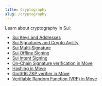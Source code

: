 ```yaml
---
title: Cryptography
slug: /cryptography
---
```


Learn about cryptography in Sui:

-   [Sui Keys and Addresses](../cryptography/keys-and-addresses.mdx)
-   [Sui Signatures and Crypto Agility](../cryptography/signatures.mdx)
-   [Sui Multi-Signature](../cryptography/multisig.mdx)
-   [Sui Offline Signing](../cryptography/offline-signing.mdx)
-   [Sui Intent Signing](../cryptography/intent-signing.mdx)
-   [On-Chain Signature verification in Move](../cryptography/signatures.mdx)
-   [Hashing in Move](../cryptography/hashing.mdx)
-   [Groth16 ZKP verifier in Move](../cryptography/groth16.mdx)
-   [Verifiable Random Function (VRF) in Move](../cryptography/ecvrf.mdx)
